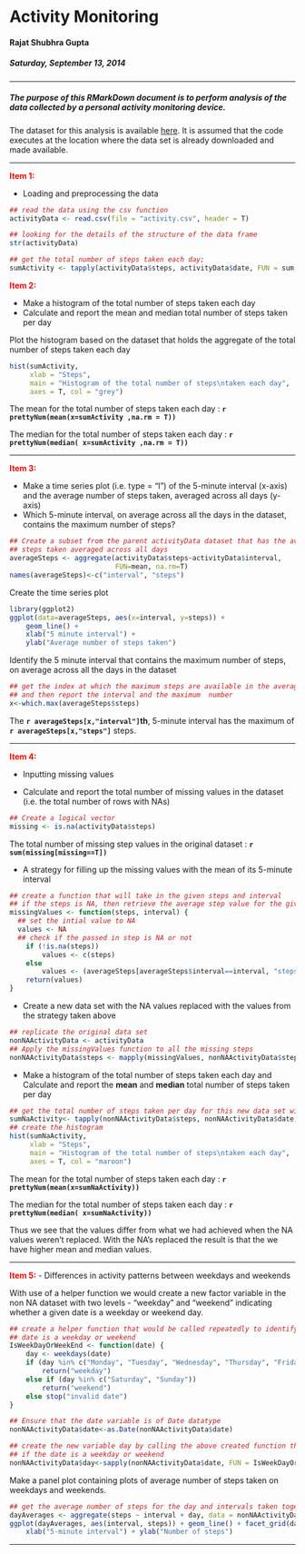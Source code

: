# Activity Monitoring  
#### Rajat Shubhra Gupta  
##### Saturday, September 13, 2014  

---

##### The purpose of this RMarkDown document is to perform analysis of the data collected by a personal activity monitoring device.

The dataset for this analysis is available [here](https://d396qusza40orc.cloudfront.net/repdata%2Fdata%2Factivity.zip). It is assumed that the code executes at the location where the data set is already downloaded and made available.

***

<b style="color:red">Item 1:</b>

- Loading and preprocessing the data
  
```r
## read the data using the csv function
activityData <- read.csv(file = "activity.csv", header = T)

## looking for the details of the structure of the data frame 
str(activityData)

## get the total number of steps taken each day;
sumActivity <- tapply(activityData$steps, activityData$date, FUN = sum, na.rm = TRUE)
```  
  
<b style="color:red">Item 2:</b>

- Make a histogram of the total number of steps taken each day
- Calculate and report the mean and median total number of steps taken per day  

Plot the histogram based on the dataset that holds the aggregate of the total number of steps taken each day

```r
hist(sumActivity, 
     xlab = "Steps", 
     main = "Histogram of the total number of steps\ntaken each day", 
     axes = T, col = "grey")
```

The mean for the total number of steps taken each day : **`r prettyNum(mean(x=sumActivity ,na.rm = T))`**  

The median for the total number of steps taken each day : **`r prettyNum(median( x=sumActivity ,na.rm = T))`**

***  
<b style="color:red">Item 3:</b>

- Make a time series plot (i.e. type = "l") of the 5-minute interval (x-axis) and the average number of steps taken, averaged across all days (y-axis)
- Which 5-minute interval, on average across all the days in the dataset, contains the maximum number of steps?

```r

## Create a subset from the parent activityData dataset that has the average of the 
## steps taken averaged across all days
averageSteps <- aggregate(activityData$steps~activityData$interval,
                          FUN=mean, na.rm=T)
names(averageSteps)<-c("interval", "steps")
```

Create the time series plot
```r

library(ggplot2)
ggplot(data=averageSteps, aes(x=interval, y=steps)) +
    geom_line() +
    xlab("5 minute interval") +
    ylab("Average number of steps taken")
```

Identify the 5 minute interval that contains the maximum number of steps, on average across all the days in the dataset
```r
## get the index at which the maximum steps are available in the averageSteps dataset 
## and then report the interval and the maximum  number
x<-which.max(averageSteps$steps)
```
The **`r averageSteps[x,"interval"]`th**, 5-minute interval has the maximum of **`r averageSteps[x,"steps"]`** steps.

***
<b style="color:red">Item 4:</b>

- Inputting missing values  

- Calculate and report the total number of missing values in the dataset (i.e. the total number of rows with NAs)

```r
## Create a logical vector
missing <- is.na(activityData$steps)
```

The total number of missing step values in the original dataset : **`r sum(missing[missing==T])`**
    
- A strategy for filling up the missing values with the mean of its 5-minute interval
```r
## create a function that will take in the given steps and interval
## if the steps is NA, then retrieve the average step value for the given interval from ## the earlier computed dataset, otherwise leave the value as it is
missingValues <- function(steps, interval) {
  ## set the intial value to NA
  values <- NA 
  ## check if the passed in step is NA or not
    if (!is.na(steps))
        values <- c(steps)
    else
        values <- (averageSteps[averageSteps$interval==interval, "steps"])
    return(values)
}
```

- Create a new data set with the NA values replaced with the values from the strategy taken above
```r
## replicate the original data set
nonNAActivityData <- activityData
## Apply the missingValues function to all the missing steps
nonNAActivityData$steps <- mapply(missingValues, nonNAActivityData$steps, nonNAActivityData$interval)
```

- Make a histogram of the total number of steps taken each day and Calculate and report the **mean** and **median** total number of steps taken per day
```r
## get the total number of steps taken per day for this new data set with no NA values
sumNaActivity<- tapply(nonNAActivityData$steps, nonNAActivityData$date, FUN = sum, na.rm = TRUE) 
## create the histogram
hist(sumNaActivity, 
     xlab = "Steps", 
     main = "Histogram of the total number of steps\ntaken each day", 
     axes = T, col = "maroon")
```

The mean for the total number of steps taken each day : **`r prettyNum(mean(x=sumNaActivity))`**  

The median for the total number of steps taken each day : **`r prettyNum(median( x=sumNaActivity))`**

Thus we see that the values differ from what we had achieved when the NA values weren't replaced. With the NA's replaced  the result is that the we have higher mean and median values.

***
<b style="color:red">Item 5:</b>
- Differences in activity patterns between weekdays and weekends

With use of a helper function we would create a new factor variable in the non NA dataset with two levels - "weekday" and "weekend" indicating whether a given date is a weekday or weekend day.
```r
## create a helper function that would be called repeatedly to identify whether a given 
## date is a weekday or weekend
IsWeekDayOrWeekEnd <- function(date) {
    day <- weekdays(date)
    if (day %in% c("Monday", "Tuesday", "Wednesday", "Thursday", "Friday")) 
        return("weekday") 
    else if (day %in% c("Saturday", "Sunday")) 
        return("weekend") 
    else stop("invalid date")
}

## Ensure that the date variable is of Date datatype
nonNAActivityData$date<-as.Date(nonNAActivityData$date)

## create the new variable day by calling the above created function that would depict 
## if the date is a weekday or weekend
nonNAActivityData$day<-sapply(nonNAActivityData$date, FUN = IsWeekDayOrWeekEnd)
```

Make a panel plot containing plots of average number of steps taken on weekdays and weekends.

```r
## get the average number of steps for the day and intervals taken together
dayAverages <- aggregate(steps ~ interval + day, data = nonNAActivityData, mean)
ggplot(dayAverages, aes(interval, steps)) + geom_line() + facet_grid(day ~ .) + 
    xlab("5-minute interval") + ylab("Number of steps")
```

***